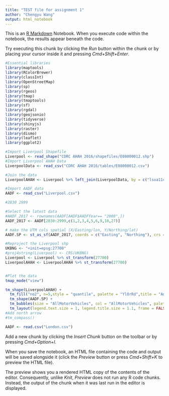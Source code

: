 ```yaml
---
title: "TEST file for assignment 1"
author: "Chengyu Wang"
output: html_notebook
---
```


This is an [R Markdown](http://rmarkdown.rstudio.com) Notebook. When you execute code within the notebook, the results appear beneath the code. 

Try executing this chunk by clicking the *Run* button within the chunk or by placing your cursor inside it and pressing *Cmd+Shift+Enter*. 

```r
#Essential libraries 
library(maptools)
library(RColorBrewer)
library(classInt)
library(OpenStreetMap)
library(sp)
library(rgeos)
library(tmap)
library(tmaptools)
library(sf)
library(rgdal)
library(geojsonio)
library(tidyverse)
library(shinyjs)
library(raster)
library(dismo)
library(leaflet)
library(ggplot2)
```



```r
#Import Liverpool Shapefile
Liverpool <- read_shape("CDRC AHAH 2016/shapefiles/E08000012.shp")
#Import Liverpool AHAH Data
LiverpoolData <- read_csv("CDRC AHAH 2016/tables/E08000012.csv")

#Join the data 
LiverpoolAHAH <- Liverpool %>% left_join(LiverpoolData, by = c("lsoa11cd" = "lsoa11cd"))

#Import AADF data
AADF <- read_csv("Liverpool.csv")

#2830 2999

#Select the latest data
#AADF_2017 <- rownames(AADF[AADF$AADFYear== "2000",])
AADF_2017 <- AADF[2830:2999,c(1,2,3,4,5,6,9,10,27)]

# make the UTM cols spatial (X/Easting/lon, Y/Northing/lat)
AADF.SP <- st_as_sf(AADF_2017, coords = c("Easting", "Northing"), crs = 27700)

#Reproject the Liverpool shp
UKBNG <- "+init=epsg:27700"
#proj4string(Liverpool) <- CRS(UKBNG)
Liverpool <- Liverpool %>% st_transform(27700)
LiverpoolAHAH <- LiverpoolAHAH %>% st_transform(27700)


#Plot the data
tmap_mode("view")

tm_shape(LiverpoolAHAH) + 
  tm_fill("no2", n=5,style = "quantile", palette = "YlOrRd",title = "Annual mean NO2 (µgm3)") +
  tm_shape(AADF.SP) + 
  tm_bubbles(size = "AllMotorVehicles", col = "AllMotorVehicles", palette = "Purples", scale= 0.9,alpha = 1,style = "quantile", legend.size.show = FALSE, title.col = "All motor-vehicles per day",border.alpha = 0.1) +
  tm_layout(legend.text.size = 1, legend.title.size = 1.1, frame = FALSE) #+
#Add north arrow
#tm_compass()
```


```r
AADF <- read.csv("London.csv")
```

Add a new chunk by clicking the *Insert Chunk* button on the toolbar or by pressing *Cmd+Option+I*.

When you save the notebook, an HTML file containing the code and output will be saved alongside it (click the *Preview* button or press *Cmd+Shift+K* to preview the HTML file). 

The preview shows you a rendered HTML copy of the contents of the editor. Consequently, unlike *Knit*, *Preview* does not run any R code chunks. Instead, the output of the chunk when it was last run in the editor is displayed.

